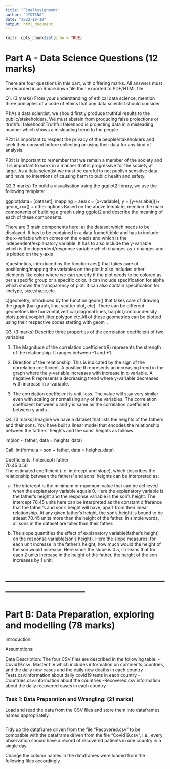 ```yaml
---
title: "FinalAssignment"
author: "JYOTSNA"
date: "2022-10-18"
output: html_document
---
```


```r
knitr::opts_chunk$set(echo = TRUE)
```

# Part A - Data Science Questions (12 marks)
There are four questions in this part, with differing marks. All answers must be recorded in an Rmarkdown file then exported to PDF/HTML file.

Q1. (3 marks) From your understanding of ethical data science, mention three principles of a code of ethics that any data scientist should consider.



P1:As a data scientist, we should firstly produce truthful results to the public/stakeholders. We must abstain from producing false projections or 'truthful falsehood'.Truthful falsehood is projecting data in a misleading manner which shows a misleading trend to the people.

P2:It is important to respect the privacy of the people/stakeholders and seek their consent before collecting or using their data for any kind of analysis.

P3:It is important to remember that we remain a member of the society and it is important to work in a manner that is progressive for the society at large. As a data scientist we must be careful to not publish sensitive data and have no intentions of causing harm to public health and safety.




Q2.3 marks) To build a visualisation using the ggplot2 library, we use the following template:

 ggplot(data= [dataset], mapping = aes(x = [x-variable], y = [y-variable]))+
  geom_xxx() +
  other options 
Based on the above template, mention the main components of building a graph using ggplot2 and describe the meaning of each of these components.


There are 3 main components here:
a) the dataset which needs to be displayed. It has to be contained in a data frame/tibble and has to include the x-variable which comes on the x-axis and which is the independent/explanatory variable. It has to also include the y-variable which is the dependent/response variable which changes as x changes and is plotted on the y-axis

b)aesthetics, introduced by the function aes() that takes care of positioning/mapping the variables on the plot.It also includes other elements like color where we can specify if the plot needs to be colored as per a specific group or a specific color. It can include specification for alpha which shows the transparency of plot. It can also contain specification for linetype, size,shape,etc.

c)geometry, introduced by the function geom() that takes care of drawing the graph (bar graph, line, scatter plot, etc). There can be different geometries like horizontal,vertical,diagonal lines, barplot,contour,density plots,point,boxplot,jitter,polygon etc.All of these geometries can be plotted using their respective codes starting with geom_.




Q3. (3 marks) Describe three properties of the correlation coefficient of two variables


1.  The Magnitude of the correlation coefficient(R) represents the strength of the relationship. It ranges between -1 and +1.

2.  Direction of the relationship: This is indicated by the sign of the correlation coefficient. A positive R represents an increasing trend in the graph where the y-variable increases with increase in x-variable. A negative R represents a decreasing trend where y-variable decreases with increase in x-variable.

3.  The correlation coefficient is unit-less. The value will stay very similar even with scaling or normalising any of the variables. The correlation coefficient between x and y is same as the correlation coefficient between y and x. 





Q4. (3 marks) Imagine we have a dataset that lists the heights of the fathers and their sons. You have built a linear model that encodes the relationship between the fathers’ heights and the sons’ heights as follows:

lm(son ~ father, data = heights_data)

Call:
lm(formula = son ~ father, data = heights_data)

Coefficients:
(Intercept)    father  
70.45       0.50  
The estimated coefficient (i.e. intercept and slope), which describes the relationship between the fathers’ and sons’ heights can be interpreted as:


 a) The intercept is the minimum or maximum value that can be achieved when the explanatory variable equals 0. Here the explanatory variable is the father's height and the response variable is the son's height. The intercept 70.45 units here can be interpreted as the constant difference that the father's and son's height will have, apart from their linear relationship. At any given father's height, the son's height is bound to be atleast 70.45 units more than the height of the father. In simple words, all sons in the dataset are taller than their father.
 
 b) The slope quantifies the effect of explanatory variable(father's height) on the response variable(son's height). Here the slope measures: for each unit increase in the father's height, how much would the height of the son would increase. Here since the slope is 0.5, it means that for each 2 units increase in the height of the father, the height of the son increases by 1 unit.
 
 
# --------------------------------------------------------------------------------- #

# Part B: Data Preparation, exploring and modelling (78 marks)

Introduction:




Assumptions:





Data Description:
The four CSV files are described in the following table:
  -Covid19.csv: Master file which includes information on continents,countries, and the daily new cases and the daily new deaths in each country
  -Tests.csv:information about daily covid19 tests in each country
  -Countries.csv:information about the countries
  -Recovered.csv:information about the daily recovered cases in each country

### Task 1: Data Preparation and Wrangling: (21 marks)
Load and read the data from the CSV files and store them into dataframes named appropriately.


```r

```

Tidy up the dataframe driven from the file “Recovered.csv” to be compatible with the dataframe driven from the file “Covid19.csv”, i.e., every observation should have a record of recovered patients in one country in a single day.

Change the column names in the dataframes were loaded from the following files accordingly.



```r

```
